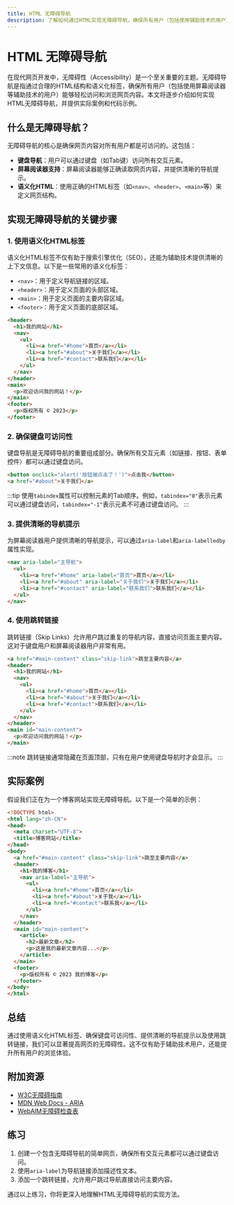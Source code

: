 ```yaml
---
title: HTML 无障碍导航
description: 了解如何通过HTML实现无障碍导航，确保所有用户（包括使用辅助技术的用户）都能轻松访问和浏览网页内容。
---
```


# HTML 无障碍导航

在现代网页开发中，无障碍性（Accessibility）是一个至关重要的主题。无障碍导航是指通过合理的HTML结构和语义化标签，确保所有用户（包括使用屏幕阅读器等辅助技术的用户）能够轻松访问和浏览网页内容。本文将逐步介绍如何实现HTML无障碍导航，并提供实际案例和代码示例。

## 什么是无障碍导航？

无障碍导航的核心是确保网页内容对所有用户都是可访问的。这包括：

- **键盘导航**：用户可以通过键盘（如Tab键）访问所有交互元素。
- **屏幕阅读器支持**：屏幕阅读器能够正确读取网页内容，并提供清晰的导航提示。
- **语义化HTML**：使用正确的HTML标签（如`<nav>`、`<header>`、`<main>`等）来定义网页结构。

## 实现无障碍导航的关键步骤

### 1. 使用语义化HTML标签

语义化HTML标签不仅有助于搜索引擎优化（SEO），还能为辅助技术提供清晰的上下文信息。以下是一些常用的语义化标签：

- `<nav>`：用于定义导航链接的区域。
- `<header>`：用于定义页面的头部区域。
- `<main>`：用于定义页面的主要内容区域。
- `<footer>`：用于定义页面的底部区域。

```html
<header>
  <h1>我的网站</h1>
  <nav>
    <ul>
      <li><a href="#home">首页</a></li>
      <li><a href="#about">关于我们</a></li>
      <li><a href="#contact">联系我们</a></li>
    </ul>
  </nav>
</header>
<main>
  <p>欢迎访问我的网站！</p>
</main>
<footer>
  <p>版权所有 © 2023</p>
</footer>
```

### 2. 确保键盘可访问性

键盘导航是无障碍导航的重要组成部分。确保所有交互元素（如链接、按钮、表单控件）都可以通过键盘访问。

```html
<button onclick="alert('按钮被点击了！')">点击我</button>
<a href="#about">关于我们</a>
```

:::tip
使用`tabindex`属性可以控制元素的Tab顺序。例如，`tabindex="0"`表示元素可以通过键盘访问，`tabindex="-1"`表示元素不可通过键盘访问。
:::

### 3. 提供清晰的导航提示

为屏幕阅读器用户提供清晰的导航提示，可以通过`aria-label`和`aria-labelledby`属性实现。

```html
<nav aria-label="主导航">
  <ul>
    <li><a href="#home" aria-label="首页">首页</a></li>
    <li><a href="#about" aria-label="关于我们">关于我们</a></li>
    <li><a href="#contact" aria-label="联系我们">联系我们</a></li>
  </ul>
</nav>
```

### 4. 使用跳转链接

跳转链接（Skip Links）允许用户跳过重复的导航内容，直接访问页面主要内容。这对于键盘用户和屏幕阅读器用户非常有用。

```html
<a href="#main-content" class="skip-link">跳至主要内容</a>
<header>
  <h1>我的网站</h1>
  <nav>
    <ul>
      <li><a href="#home">首页</a></li>
      <li><a href="#about">关于我们</a></li>
      <li><a href="#contact">联系我们</a></li>
    </ul>
  </nav>
</header>
<main id="main-content">
  <p>欢迎访问我的网站！</p>
</main>
```

:::note
跳转链接通常隐藏在页面顶部，只有在用户使用键盘导航时才会显示。
:::

## 实际案例

假设我们正在为一个博客网站实现无障碍导航。以下是一个简单的示例：

```html
<!DOCTYPE html>
<html lang="zh-CN">
<head>
  <meta charset="UTF-8">
  <title>博客网站</title>
</head>
<body>
  <a href="#main-content" class="skip-link">跳至主要内容</a>
  <header>
    <h1>我的博客</h1>
    <nav aria-label="主导航">
      <ul>
        <li><a href="#home">首页</a></li>
        <li><a href="#about">关于我</a></li>
        <li><a href="#contact">联系我</a></li>
      </ul>
    </nav>
  </header>
  <main id="main-content">
    <article>
      <h2>最新文章</h2>
      <p>这是我的最新文章内容...</p>
    </article>
  </main>
  <footer>
    <p>版权所有 © 2023 我的博客</p>
  </footer>
</body>
</html>
```

## 总结

通过使用语义化HTML标签、确保键盘可访问性、提供清晰的导航提示以及使用跳转链接，我们可以显著提高网页的无障碍性。这不仅有助于辅助技术用户，还能提升所有用户的浏览体验。

## 附加资源

- [W3C无障碍指南](https://www.w3.org/WAI/standards-guidelines/)
- [MDN Web Docs - ARIA](https://developer.mozilla.org/zh-CN/docs/Web/Accessibility/ARIA)
- [WebAIM无障碍检查表](https://webaim.org/standards/wcag/checklist)

## 练习

1. 创建一个包含无障碍导航的简单网页，确保所有交互元素都可以通过键盘访问。
2. 使用`aria-label`为导航链接添加描述性文本。
3. 添加一个跳转链接，允许用户跳过导航直接访问主要内容。

通过以上练习，你将更深入地理解HTML无障碍导航的实现方法。